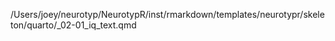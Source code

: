 /Users/joey/neurotyp/NeurotypR/inst/rmarkdown/templates/neurotypr/skeleton/quarto/_02-01_iq_text.qmd